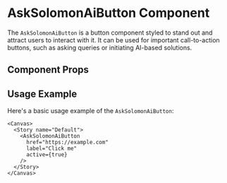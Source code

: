 

<Meta of={AskSolomonAiButton} />

# AskSolomonAiButton Component

The `AskSolomonAiButton` is a button component styled to stand out and attract users to interact with it. It can be used for important call-to-action buttons, such as asking queries or initiating AI-based solutions.

## Component Props

<Canvas of={AskSolomonAiButton.Default} />

<Controls />

## Usage Example

Here's a basic usage example of the `AskSolomonAiButton`:

```tsx
<Canvas>
  <Story name="Default">
    <AskSolomonAiButton
      href="https://example.com"
      label="Click me"
      active={true}
    />
  </Story>
</Canvas>
```
